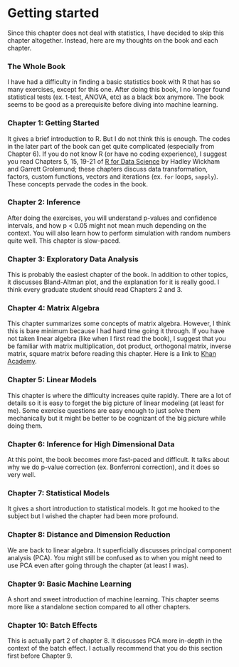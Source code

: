 # Getting started

Since this chapter does not deal with statistics, I have decided to skip this chapter altogether. Instead, here are my thoughts on the book and each chapter.

### The Whole Book {-}
I have had a difficulty in finding a basic statistics book with R that has so many exercises, except for this one. After doing this book, I no longer found statistical tests (ex. t-test, ANOVA, etc) as a black box anymore. The book seems to be good as a prerequisite before diving into machine learning.


### Chapter 1: Getting Started {-}
It gives a brief introduction to R. But I do not think this is enough. The codes in the later part of the book can get quite complicated (especially from Chapter 6). If you do not know R (or have no coding experience), I suggest you read Chapters 5, 15, 19-21 of [R for Data Science](https://r4ds.had.co.nz/index.html) by Hadley Wickham and Garrett Grolemund; these chapters discuss data transformation, factors, custom functions, vectors and iterations (ex. `for` loops, `sapply`). These concepts pervade the codes in the book.

### Chapter 2: Inference {-}
After doing the exercises, you will understand p-values and confidence intervals, and how p < 0.05 might not mean much depending on the context. You will also learn how to perform simulation with random numbers quite well. This chapter is slow-paced.

### Chapter 3: Exploratory Data Analysis {-}
This is probably the easiest chapter of the book. In addition to other topics, it discusses Bland-Altman plot, and the explanation for it is really good. I think every graduate student should read Chapters 2 and 3.

### Chapter 4: Matrix Algebra {-}
This chapter summarizes some concepts of matrix algebra. However, I think this is bare minimum because I had hard time going it through. If you have not taken linear algebra (like when I first read the book), I suggest that you be familiar with matrix multiplication, dot product, orthogonal matrix, inverse matrix, square matrix before reading this chapter. Here is a link to [Khan Academy](https://www.khanacademy.org/math/algebra-home/alg-matrices).

### Chapter 5: Linear Models {-}
This chapter is where the difficulty increases quite rapidly. There are a lot of details so it is easy to forget the big picture of linear modeling (at least for me). Some exercise questions are easy enough to just solve them mechanically but it might be better to be cognizant of the big picture while doing them. 

### Chapter 6: Inference for High Dimensional Data {-}
At this point, the book becomes more fast-paced and  difficult. It talks about why we do p-value correction (ex. Bonferroni correction), and it does so very well.

### Chapter 7: Statistical Models {-}
It gives a short introduction to statistical models. It got me hooked to the subject but I wished the chapter had been more profound.

### Chapter 8: Distance and Dimension Reduction {-}
We are back to linear algebra. It superficially discusses principal component analysis (PCA). You might still be confused as to when you might need to use PCA even after going through the chapter (at least I was).

### Chapter 9: Basic Machine Learning {-}
A short and sweet introduction of machine learning. This chapter seems more like a standalone section compared to all other chapters.

### Chapter 10: Batch Effects {-}
This is actually part 2 of chapter 8. It discusses PCA more in-depth in the context of the batch effect. I actually recommend that you do this section first before Chapter 9. 